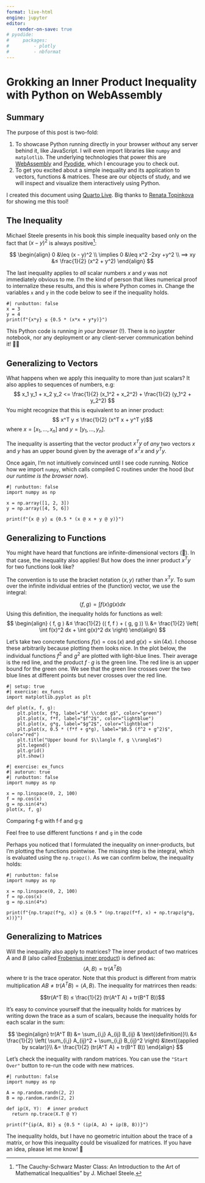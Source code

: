 ```yaml
---
format: live-html
engine: jupyter
editor:
    render-on-save: true
# pyodide:
#     packages:
#         - plotly
#         - nbformat
---
```

# Grokking an Inner Product Inequality with Python on WebAssembly

## Summary
The purpose of this post is two-fold:

1. To showcase Python running directly in your browser *without* any server behind it, like JavaScript. I will even import libraries like `numpy` and `matplotlib`. The underlying technologies that power this are [WebAssembly](https://en.wikipedia.org/wiki/WebAssembly) and [Pyodide](https://pyodide.org/), which I encourage you to check out.
2. To get you excited about a simple inequality and its application to vectors, functions & matrices. These are our objects of study, and we will inspect and visualize them interactively using Python.

I created this document using [Quarto Live](https://r-wasm.github.io/quarto-live/). Big thanks to [Renata Topinkova](https://renatatopinkova.github.io/) for showing me this tool!

## The Inequality
Michael Steele presents in his book this simple inequality based only on the fact that $(x-y)^2$ is always positive[^1]:

[^1]: "The Cauchy-Schwarz Master Class: An Introduction to the Art of Mathematical Inequalities" by J. Michael Steele.

$$
\begin{align}
0 &\leq  (x - y)^2 \\
\implies 0 &\leq x^2 -2xy +y^2 \\
⟹ xy &≤ \frac{1}{2} (x^2 + y^2)
\end{align}
$$

The last inequality applies to *all* scalar numbers $x$ and $y$ was not immediately obvious to me. I'm the kind of person that likes numerical proof to internalize these results, and this is where Python comes in. Change the variables `x` and `y` in the code below to see if the inequality holds.

```pyodide
#| runbutton: false
x = 3
y = 4
print(f"{x*y} ≤ {0.5 * (x*x + y*y)}")
```

::: {.callout-note}
This Python code is running *in your browser* (!). There is no juypter notebook, nor any deployment or any client-server communication behind it! 🤯🚀
:::

## Generalizing to Vectors
What happens when we apply this inequality to more than just scalars? It also applies to sequences of numbers, e.g:
$$
x_1 y_1 + x_2 y_2 <= \frac{1}{2} (x_1^2 + x_2^2) + \frac{1}{2} (y_1^2 + y_2^2)
$$
You might recognize that this is equivalent to an inner product:
$$ x^T y ≤ \frac{1}{2} (x^T x + y^T y)$$
where $x = [x_1, \dots, x_n]$ and $y = [y_1, \dots, y_n]$.

The inequality is asserting that the vector product $x^Ty$ of *any* two vectors $x$ and $y$ has an upper bound given by the average of $x^Tx$ and $y^Ty$.

Once again, I'm not intuitively convinced until I see code running. Notice how we import `numpy`, which calls compiled C routines under the hood (*but our runtime is the browser now*).

```pyodide
#| runbutton: false
import numpy as np

x = np.array([1, 2, 3])
y = np.array([4, 5, 6])

print(f"{x @ y} ≤ {0.5 * (x @ x + y @ y)}")
```

## Generalizing to Functions
You might have heard that functions are infinite-dimensional vectors (🤯). In that case, the inequality also applies! But how does the inner product $x^Ty$ for two functions look like?

The convention is to use the bracket notation $⟨ x, y ⟩$ rather than $x^Ty$. To sum over the infinite individual entries of the (function) vector, we use the integral:

$$⟨ f, g ⟩ = \int f(x) g(x) dx$$
Using this definition, the inequality holds for functions as well:
$$
\begin{align}
⟨ f, g ⟩ &≤ \frac{1}{2} (⟨ f, f ⟩ + ⟨ g, g ⟩) \\
&= \frac{1}{2} \left( \int f(x)^2 dx + \int g(x)^2 dx \right)
\end{align}
$$

Let's take two concrete functions $f(x) = \cos(x)$ and $g(x) = \sin(4x)$. I choose these arbitrarily because plotting them looks nice. In the plot below, the individual functions $f^2$ and $g^2$ are plotted with light-blue lines. Their average is the red line, and the product $f ⋅ g$ is the green line. The red line is an upper bound for the green one. We see that the green line crosses over the two blue lines at different points but never crosses over the red line.

::: {#lst-ref}

```pyodide
#| setup: true
#| exercise: ex_funcs
import matplotlib.pyplot as plt

def plot(x, f, g):
    plt.plot(x, f*g, label="$f \\cdot g$", color="green")
    plt.plot(x, f*f, label="$f^2$", color="lightblue")
    plt.plot(x, g*g, label="$g^2$", color="lightblue")
    plt.plot(x, 0.5 * (f*f + g*g), label="$0.5 (f^2 + g^2)$", color="red")
    plt.title("Upper bound for $\\langle f, g \\rangle$")
    plt.legend()
    plt.grid()
    plt.show()
```

```pyodide
#| exercise: ex_funcs
#| autorun: true
#| runbutton: false
import numpy as np

x = np.linspace(0, 2, 100)
f = np.cos(x)
g = np.sin(4*x)
plot(x, f, g)
```

Comparing f⋅g with f⋅f and g⋅g

:::

::: {.callout-note}
Feel free to use different functions `f` and `g` in the code
:::

Perhaps you noticed that I formulated the inequality on inner-products, but I'm plotting the functions pointwise. The missing step is the integral, which is evaluated using the `np.trapz()`. As we can confirm below, the inequality holds:

```pyodide
#| runbutton: false
import numpy as np

x = np.linspace(0, 2, 100)
f = np.cos(x)
g = np.sin(4*x)

print(f"{np.trapz(f*g, x)} ≤ {0.5 * (np.trapz(f*f, x) + np.trapz(g*g, x))}")
```

## Generalizing to Matrices
Will the inequality also apply to matrices? The inner product of two matrices $A$ and $B$ (also called [Frobenius inner product](https://en.wikipedia.org/wiki/Frobenius_inner_product)) is defined as:
$$⟨A, B⟩ = \text{tr}(A^T B)$$
where $\text{tr}$ is the trace operator. Note that this product is different from matrix multiplication $AB ≠ tr(A^T B) = ⟨A, B⟩$. The inequality for matrirces then reads:

$$tr(A^T B) ≤ \frac{1}{2} (tr(A^T A) + tr(B^T B))$$

It's easy to convince yourself that the inequality holds for matrices by writing down the trace as a sum of scalars, because the inequality holds for each scalar in the sum:

$$
\begin{align}
tr(A^T B) 
&= \sum_{i,j} A_{ij} B_{ij} & \text{(definition)}\\
&≤ \frac{1}{2} \left( \sum_{i,j} A_{ij}^2 + \sum_{i,j} B_{ij}^2 \right) &\text{(applied by scalar)}\\
&= \frac{1}{2} (tr(A^T A) + tr(B^T B))
\end{align}
$$

Let's check the inequality with random matrices. You can use the `"Start Over"` button to re-run the code with new matrices.

```pyodide
#| runbutton: false
import numpy as np

A = np.random.randn(2, 2)
B = np.random.randn(2, 2)

def ip(X, Y):  # inner product
  return np.trace(X.T @ Y)

print(f"{ip(A, B)} ≤ {0.5 * (ip(A, A) + ip(B, B))}")
```
The inequality holds, but I have no geometric intuition about the trace of a matrix, or how this inequality could be visualized for matrices. If you have an idea, please let me know! 🙏
